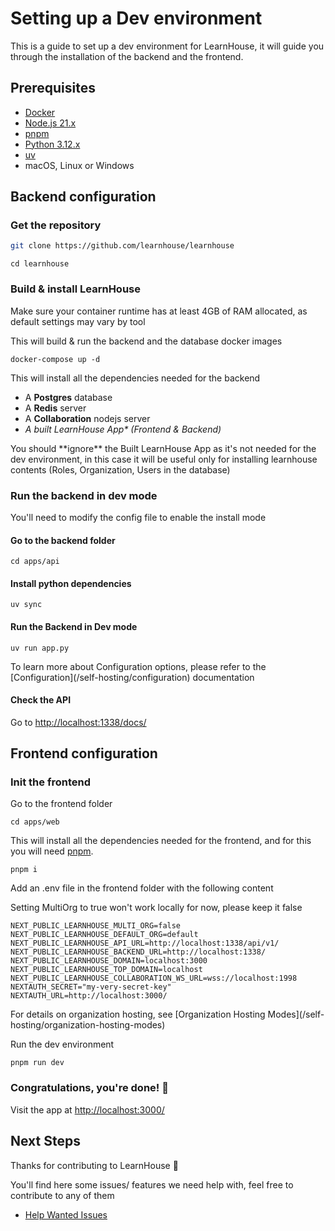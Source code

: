 
# Setting up a Dev environment

This is a guide to set up a dev environment for LearnHouse, it will guide you through the installation of the backend and the frontend.

## Prerequisites

- [Docker](https://docs.docker.com/get-docker/)
- [Node.js 21.x](https://nodejs.org/en/download/)
- [pnpm](https://pnpm.io/installation)
- [Python 3.12.x](https://www.python.org/downloads/)
- [uv](https://github.com/astral-sh/uv)
- macOS, Linux or Windows

## Backend configuration

<Steps>

### Get the repository

```bash copy
git clone https://github.com/learnhouse/learnhouse
```

```shell copy
cd learnhouse
```

### Build & install LearnHouse

<Callout type="warning">
  Make sure your container runtime has at least 4GB of RAM allocated, as default
  settings may vary by tool
</Callout>

This will build & run the backend and the database docker images

```shell copy
docker-compose up -d
```

This will install all the dependencies needed for the backend

- A **Postgres** database
- A **Redis** server
- A **Collaboration** nodejs server
- _A built LearnHouse App\* (Frontend & Backend)_

<Callout type='info'>
You should **ignore** the Built LearnHouse App as it's not needed for the dev environment, in this case it will be useful only for installing learnhouse contents (Roles, Organization, Users in the database)

</Callout>

### Run the backend in dev mode

You'll need to modify the config file to enable the install mode

#### Go to the backend folder

```shell copy
cd apps/api
```

#### Install python dependencies

```shell copy
uv sync
```

#### Run the Backend in Dev mode

```shell copy
uv run app.py
```

<Callout type="info">
  To learn more about Configuration options, please refer to the
  [Configuration](/self-hosting/configuration) documentation
</Callout>

#### Check the API

Go to [http://localhost:1338/docs/](http://localhost:1338/docs/)

</Steps>

## Frontend configuration

<Steps>
 
### Init the frontend

Go to the frontend folder

```shell copy
cd apps/web
```

This will install all the dependencies needed for the frontend, and for this you will need [pnpm](https://pnpm.io/).

```shell copy
pnpm i
```

Add an .env file in the frontend folder with the following content

<Callout type="warning">
  Setting MultiOrg to true won't work locally for now, please keep it false
</Callout>

```env filename="apps/web/.env" {1-2} copy
NEXT_PUBLIC_LEARNHOUSE_MULTI_ORG=false
NEXT_PUBLIC_LEARNHOUSE_DEFAULT_ORG=default
NEXT_PUBLIC_LEARNHOUSE_API_URL=http://localhost:1338/api/v1/
NEXT_PUBLIC_LEARNHOUSE_BACKEND_URL=http://localhost:1338/
NEXT_PUBLIC_LEARNHOUSE_DOMAIN=localhost:3000
NEXT_PUBLIC_LEARNHOUSE_TOP_DOMAIN=localhost
NEXT_PUBLIC_LEARNHOUSE_COLLABORATION_WS_URL=wss://localhost:1998
NEXTAUTH_SECRET="my-very-secret-key" 
NEXTAUTH_URL=http://localhost:3000/
```

<Callout type="info">
  For details on organization hosting, see [Organization
  Hosting Modes](/self-hosting/organization-hosting-modes)
</Callout>

Run the dev environment

```shell copy
pnpm run dev
```

### Congratulations, you're done! 🎉

Visit the app at [http://localhost:3000/](http://localhost:3000/)

</Steps>

## Next Steps

Thanks for contributing to LearnHouse 💟

You'll find here some issues/ features we need help with, feel free to contribute to any of them

- [Help Wanted Issues](https://github.com/learnhouse/learnhouse/labels/help%20wanted)
